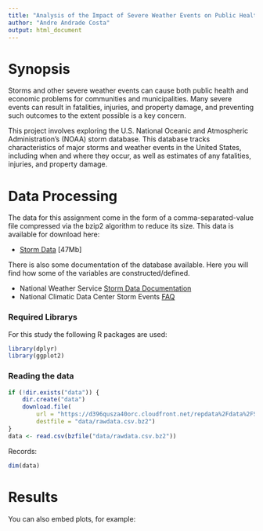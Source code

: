 ```yaml
---
title: "Analysis of the Impact of Severe Weather Events on Public Health and Economy"
author: "Andre Andrade Costa"
output: html_document
---
```


# Synopsis
Storms and other severe weather events can cause both public health and economic problems for communities and municipalities. Many severe events can result in fatalities, injuries, and property damage, and preventing such outcomes to the extent possible is a key concern.

This project involves exploring the U.S. National Oceanic and Atmospheric Administration's (NOAA) storm database. This database tracks characteristics of major storms and weather events in the United States, including when and where they occur, as well as estimates of any fatalities, injuries, and property damage.

# Data Processing
The data for this assignment come in the form of a comma-separated-value file compressed via the bzip2 algorithm to reduce its size. This data is available for download here:

* [Storm Data](https://d396qusza40orc.cloudfront.net/repdata%2Fdata%2FStormData.csv.bz2) [47Mb]

There is also some documentation of the database available. Here you will find how some of the variables are constructed/defined.

* National Weather Service [Storm Data Documentation](https://d396qusza40orc.cloudfront.net/repdata%2Fpeer2_doc%2Fpd01016005curr.pdf)
* National Climatic Data Center Storm Events [FAQ](https://d396qusza40orc.cloudfront.net/repdata%2Fpeer2_doc%2FNCDC%20Storm%20Events-FAQ%20Page.pdf)


### Required Librarys

For this study the following  R packages are used:

```r
library(dplyr)
library(ggplot2)
```



### Reading the data



```r
if (!dir.exists("data")) {
    dir.create("data")
    download.file(
        url = "https://d396qusza40orc.cloudfront.net/repdata%2Fdata%2FStormData.csv.bz2", 
        destfile = "data/rawdata.csv.bz2")
}
data <- read.csv(bzfile("data/rawdata.csv.bz2"))
```

Records:

```r
dim(data)
```

# Results




You can also embed plots, for example:

```r

```

